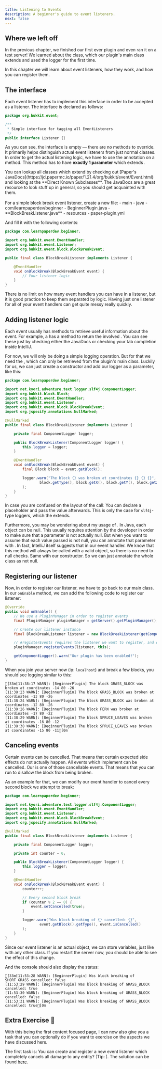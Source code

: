 ```yaml
---
title: Listening to Events
description: A beginner's guide to event listeners.
next: false
---
```




## Where we left off
In the previous chapter, we finished our first ever plugin and even ran it on a test server! We learned about the <JavaDocs id="JavaPlugin"/> class, which our plugin's main class extends
and used the logger for the first time.

In this chapter we will learn about event listeners, how they work, and how you can register them.

## The <JavaDocs id="Listener"/> interface
Each event listener has to implement this interface in order to be accepted as a listener. The interface is declared as follows:

```java title="Listener.java"
package org.bukkit.event;

/**
 * Simple interface for tagging all EventListeners
 */
public interface Listener {}
```

As you can see, the <JavaDocs id="Listener"/> interface is empty — there are no methods to override. It primarily helps distinguish actual event listeners from just normal classes.
In order to get the actual listening logic, we have to use the <JavaDocs id="EventHandler" name="@EventHandler"/> annotation on a method. This method has to have **exactly 1 parameter**
which extends <JavaDocs id="Event"/>.

<Aside title="List of all Events" type="tip">
    You can lookup all classes which extend <JavaDocs id="Event"/> by checking out [Paper's JavaDocs](https://jd.papermc.io/paper/1.21.4/org/bukkit/event/Event.html)
    and looking at the **Direct Known Subclasses**. The JavaDocs are a great resource to look stuff up in general, so you should get acquainted with them.
</Aside>

<br/>
For a simple block break event listener, create a new file:

<FileTree>
    - main
        - java
            - com/learnpaperdev/beginner
                - BeginnerPlugin.java
                - **BlockBreakListener.java**
        - resources
            - paper-plugin.yml
</FileTree>

And fill it with the following contents:

```java title="BlockBreakListener.java"
package com.learnpaperdev.beginner;

import org.bukkit.event.EventHandler;
import org.bukkit.event.Listener;
import org.bukkit.event.block.BlockBreakEvent;

public final class BlockBreakListener implements Listener {

    @EventHandler
    void onBlockBreak(BlockBreakEvent event) {
        // Your listener logic
    }
}
```

There is no limit on how many event handlers you can have in a listener, but it is good practice to keep them separated by logic. Having just one listener for all of your event handlers
can get quite messy really quickly.

## Adding listener logic
Each event usually has methods to retrieve useful information about the event. For example, a <JavaDocs id="BlockBreakEvent"/> has a method to return the involved <JavaDocs id="Block"/>.
You can see these just by checking either the JavaDocs or checking your tab completion inside IntelliJ.

For now, we will only be doing a simple logging operation. But for that we need the <JavaDocs id="ComponentLogger"/>, which can only be retrieved from the plugin's main class. Luckily for us,
we can just create a constructor and add our logger as a parameter, like this:

```java title="BlockBreakListener.java" collapse={1-8}
package com.learnpaperdev.beginner;

import net.kyori.adventure.text.logger.slf4j.ComponentLogger;
import org.bukkit.block.Block;
import org.bukkit.event.EventHandler;
import org.bukkit.event.Listener;
import org.bukkit.event.block.BlockBreakEvent;
import org.jspecify.annotations.NullMarked;

@NullMarked
public final class BlockBreakListener implements Listener {

    private final ComponentLogger logger;

    public BlockBreakListener(ComponentLogger logger) {
        this.logger = logger;
    }

    @EventHandler
    void onBlockBreak(BlockBreakEvent event) {
        final Block block = event.getBlock();

        logger.warn("The block {} was broken at coordinates {} {} {}",
                block.getType(), block.getX(), block.getY(), block.getZ()
        );
    }
}
```

In case you are confused on the layout of the <JavaDocs id="slf4jLogger" name="logger.warn" method="warn(java.lang.String,java.lang.Object...)"/> call:
You can declare a placeholder and pass the value afterwards. This is only the case for `slf4j`-type loggers, which the <JavaDocs id="ComponentLogger"/> extends.

Furthermore, you may be wondering about my usage of <JavaDocs id="NullMarked" name="@NullMarked"/>. In Java, each object can be null. This usually requires attention by the developer
in order to make sure that a parameter is not actually null. But when you want to assume that each value passed is not null, you can annotate that parameter with
<JavaDocs id="NonNull" name="@NonNull"/>.
In fact, IntelliJ itself suggests that in our event handler. We know that this method will always be called with a valid object, so there is no need to null checks. Same with our
constructor. So we can just annotate the whole class as not null.


## Registering our listener
Now, in order to register our listener, we have to go back to our main class. In our `onEnable` method, we can add the following code to register our listener:

```java title="BeginnerPlugin.java" startLineNumber="13"
@Override
public void onEnable() {
    // We use a PluginManager in order to register events
    final PluginManager pluginManager = getServer().getPluginManager();

    // Create our listener instance
    final BlockBreakListener listener = new BlockBreakListener(getComponentLogger());

    // #registerEvents requires the listener we want to register, and our plugin instance
    pluginManager.registerEvents(listener, this);

    getComponentLogger().warn("Our plugin has been enabled!");
}
```

When you join your server now (ip: `localhost`) and break a few blocks, you should see logging similar to this:
```ansi
[33m[11:38:17 WARN]: [BeginnerPlugin] The block GRASS_BLOCK was broken at coordinates -14 80 -26
[11:38:23 WARN]: [BeginnerPlugin] The block GRASS_BLOCK was broken at coordinates -13 80 -26
[11:38:24 WARN]: [BeginnerPlugin] The block GRASS_BLOCK was broken at coordinates -12 80 -26
[11:38:26 WARN]: [BeginnerPlugin] The block FERN was broken at coordinates -17 80 -22
[11:38:29 WARN]: [BeginnerPlugin] The block SPRUCE_LEAVES was broken at coordinates -16 80 -12
[11:38:30 WARN]: [BeginnerPlugin] The block SPRUCE_LEAVES was broken at coordinates -15 80 -11[0m
```

## Canceling events
Certain events can be cancelled. That means that certain expected side effects do not actually happen. All events which implement <JavaDocs id="Cancellable"/> can be cancelled.
Our <JavaDocs id="BlockBreakEvent"/> is one of those cancellable events. That means that you can run
<JavaDocs id="Cancellable" method="setCancelled(boolean)" name = "event.setCancelled(boolean)"/> to disallow the block from being broken.

As an example for that, we can modify our event handler to cancel every second block we attempt to break:
```java title="BlockBreakListener.java" collapse={1-7}
package com.learnpaperdev.beginner;

import net.kyori.adventure.text.logger.slf4j.ComponentLogger;
import org.bukkit.event.EventHandler;
import org.bukkit.event.Listener;
import org.bukkit.event.block.BlockBreakEvent;
import org.jspecify.annotations.NullMarked;

@NullMarked
public final class BlockBreakListener implements Listener {

    private final ComponentLogger logger;

    private int counter = 0;

    public BlockBreakListener(ComponentLogger logger) {
        this.logger = logger;
    }

    @EventHandler
    void onBlockBreak(BlockBreakEvent event) {
        counter++;

        // Every second block break
        if (counter % 2 == 0) {
            event.setCancelled(true);
        }

        logger.warn("Was block breaking of {} cancelled: {}",
                event.getBlock().getType(), event.isCancelled()
        );
    }
}
```

Since our event listener is an actual object, we can store variables, just like with any other class. If you restart the server now, you
should be able to see the effect of this change.

<FullWidthVideo src={BlockBreakCancelMp4}/>

And the console should also display the status:
```ansi showLineNumbers=false
[33m[11:53:28 WARN]: [BeginnerPlugin] Was block breaking of SHORT_GRASS cancelled: false
[11:53:29 WARN]: [BeginnerPlugin] Was block breaking of GRASS_BLOCK cancelled: true
[11:53:30 WARN]: [BeginnerPlugin] Was block breaking of GRASS_BLOCK cancelled: false
[11:53:31 WARN]: [BeginnerPlugin] Was block breaking of GRASS_BLOCK cancelled: true[0m
```

## Extra Exercise 👑
With this being the first content focused page, I can now also give you a task that you can optionally do if you want to exercise on the aspects we have discussed here.

The first task is: You can create and register a new event listener which completely cancels all damage to any entity? (Tip: <JavaDocs id="EntityDamageEvent"/>).
The solution can be found [here](/beginner/solutions/entity-damage-cancel).
